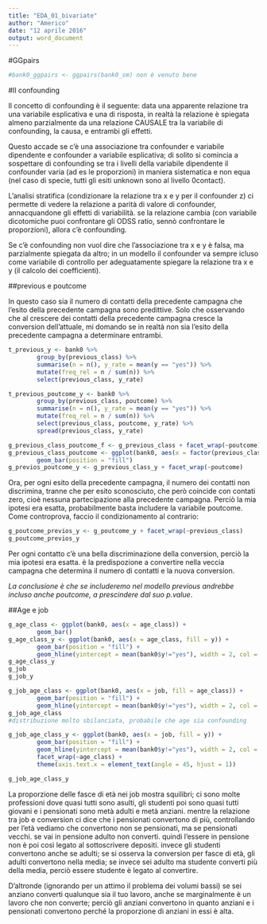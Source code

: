 ```yaml
---
title: "EDA_01_bivariate"
author: "Americo"
date: "12 aprile 2016"
output: word_document
---
```

#GGpairs

```r
#bank0_ggpairs <- ggpairs(bank0_sm) non è venuto bene
```

#Il confounding

Il concetto di confounding è il seguente: data una apparente relazione tra una variabile esplicativa e una di risposta, in realtà la relazione è spiegata almeno parzialmente da una relazione CAUSALE tra la variabile di confounding, la causa, e entrambi gli effetti.

Questo accade se c'è una associazione tra confounder e variabile dipendente e confounder a variabile esplicativa; di solito si comincia a sospettare di confounding se tra i livelli della variabile dipendente il confounder varia (ad es le proporzioni) in maniera sistematica e non equa (nel caso di specie, tutti gli esiti unknown sono al livello 0contact).

L'analisi stratifica (condizionare la relazione tra x e y per il confounder z) ci permette di vedere la relazione a parità di valore di confounder, annacquandone gli effetti di variabilità. se la relazione cambia (con variabile dicotomiche puoi confrontare gli ODSS ratio, sennò confrontare le proporzioni), allora c'è confounding.

Se c'è confounding non vuol dire che l'associazione tra x e y è falsa, ma parzialmente spiegata da altro; in un modello il confounder va sempre icluso come variabile di controllo per adeguatamente spiegare la relazione tra x e y (il calcolo dei coefficienti).

##previous e poutcome

In questo caso sia il numero di contatti della precedente campagna che l'esito della precedente campagna sono predittive. Solo che osservando che al crescere dei contatti della precedente campagna cresce la conversion dell'attuale, mi domando se in realtà non sia l'esito della precedente campagna a determinare entrambi. 


```r
t_previous_y <- bank0 %>%
        group_by(previous_class) %>%
        summarise(n = n(), y_rate = mean(y == "yes")) %>%
        mutate(freq_rel = n / sum(n)) %>%
        select(previous_class, y_rate)

t_previous_poutcome_y <- bank0 %>%
        group_by(previous_class, poutcome) %>%
        summarise(n = n(), y_rate = mean(y == "yes")) %>%
        mutate(freq_rel = n / sum(n)) %>%
        select(previous_class, poutcome, y_rate) %>%
        spread(previous_class, y_rate)

g_previous_class_poutcome_f <- g_previous_class + facet_wrap(~poutcome)
g_previous_class_poutcome <- ggplot(bank0, aes(x = factor(previous_class), fill = poutcome)) +
        geom_bar(position = "fill")
g_previos_poutcome_y <- g_previous_class_y + facet_wrap(~poutcome)
```

Ora, per ogni esito della precedente campagna, il numero dei contatti non discrimina, tranne che per esito sconosciuto, che però coincide con contati zero, cioè nessuna partecipazione alla precedente campagna. Perciò la mia ipotesi era esatta, probabilmente basta includere la variabile poutcome.
Come controprova, faccio il condizionamento al contrario:

```r
g_poutcome_previos_y <- g_poutcome_y + facet_wrap(~previous_class)
g_poutcome_previos_y
```

Per ogni contatto c'è una bella discriminazione della conversion, perciò la mia ipotesi era esatta. è la predispozione a convertire nella veccia campagna che determina il numero di contatti e la nuova conversion.

*La conclusione è che se includeremo nel modello previous andrebbe incluso anche poutcome, a prescindere dal suo p.value*.

##Age e job

```r
g_age_class <- ggplot(bank0, aes(x = age_class)) + 
        geom_bar()
g_age_class_y <- ggplot(bank0, aes(x = age_class, fill = y)) + 
        geom_bar(position = "fill") + 
        geom_hline(yintercept = mean(bank0$y!="yes"), width = 2, col = "black", linetype = 2)
g_age_class_y
g_job
g_job_y

g_job_age_class <- ggplot(bank0, aes(x = job, fill = age_class)) + 
        geom_bar(position = "fill") + 
        geom_hline(yintercept = mean(bank0$y!="yes"), width = 2, col = "black", linetype = 2)
g_job_age_class
#distribuzione molto sbilanciata, probabile che age sia confounding

g_job_age_class_y <- ggplot(bank0, aes(x = job, fill = y)) + 
        geom_bar(position = "fill") + 
        geom_hline(yintercept = mean(bank0$y!="yes"), width = 2, col = "black", linetype = 2) +
        facet_wrap(~age_class) +
        theme(axis.text.x = element_text(angle = 45, hjust = 1))

g_job_age_class_y
```

La proporzione delle fasce di età nei job mostra squilibri; ci sono molte professioni dove quasi tutti sono asulti, gli studenti poi sono quasi tutti giovani e i pensionati sono metà adulti e metà anziani. mentre la relazione tra job e conversion ci dice che i pensionati convertono di più, controllando per l'età vediamo che convertono non se pensionati, ma se pensionati vecchi. se vai in pensione adulto non converti. quindi l'essere in pensione non è poi così legato al sottoscrivere depositi. invece gli studenti convertono anche se adulti; se si osserva la conversion per fasce di età, gli adulti convertono nella media; se invece sei adulto ma studente converti più della media, perciò essere studente è legato al convertire.

D'altronde (ignorando per un attimo il problema dei volumi bassi) se sei anziano converti qualunque sia il tuo lavoro, anche se marginalmente è un lavoro che non converte; perciò gli anziani convertono in quanto anziani e i pensionati convertono perché la proporzione di anziani in essi è alta.
